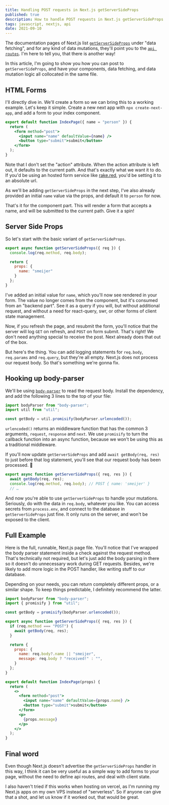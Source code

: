 ```yaml
---
title: Handling POST requests in Next.js getServerSideProps
published: true
description: How to handle POST requests in Next.js getServerSideProps
tags: javascript, nextjs, api
date: 2021-09-10
---
```


The documentation pages of Next.js list [`getServerSideProps`](https://nextjs.org/docs/basic-features/data-fetching#getserversideprops-server-side-rendering) under "data fetching", and for any kind of data mutations, they'll point you to the [`api routes`](https://nextjs.org/docs/api-routes/introduction). I'm here to tell you, that there is another way!

In this article, I'm going to show you how you can post to `getServerSideProps`, and have your components, data fetching, and data mutation logic all collocated in the same file. 

## HTML Forms

I'll directly dive in. We'll create a form so we can bring this to a working example. Let's keep it simple. Create a new next app with `npx create-next-app`, and add a form to your index component. 

```jsx
export default function IndexPage({ name = "person" }) {
  return (
    <form method="post">
      <input name="name" defaultValue={name} />
      <button type="submit">submit</button>
    </form>
  );
}
```

Note that I don't set the "action" attribute. When the action attribute is left out, it defaults to the current path. And that's exactly what we want it to do. If you'd be using an hosted form service like [rake.red](https://rake.red), you'd be setting it to an absolute url.

As we'll be adding `getServerSideProps` in the next step, I've also already provided an initial `name` value via the props, and default it to `person` for now. 

That's it for the component part. This will render a form that accepts a name, and will be submitted to the current path. Give it a spin!

## Server Side Props

So let's start with the basic variant of `getServerSideProps`.

```js
export async function getServerSideProps({ req }) {
  console.log(req.method, req.body);

  return {
    props: {
      name: "smeijer"
    }
  };
}
```

I've added an initial value for `name`, which you'll now see rendered in your form. The value no longer comes from the component, but it's consumed from an "backend part". See it as a query if you will, but without additional request, and without a need for react-query, swr, or other forms of client state management. 

Now, if you refresh the page, and resubmit the form, you'll notice that the server will log `GET` on refresh, and `POST` on form submit. That's right! We don't need anything special to receive the post. Next already does that out of the box.

But here's the thing. You can add logging statements for `req.body`, `req.params` and `req.query`, but they're all empty. Next.js does not process our request body. So that's something we're gonna fix.

## Hooking up body-parser

We'll be using [`body-parser`](https://www.npmjs.com/package/body-parser) to read the request body. Install the dependency, and add the following 3 lines to the top of your file:

```js
import bodyParser from "body-parser";
import util from "util";

const getBody = util.promisify(bodyParser.urlencoded());
```

`urlencoded()` returns an middleware function that has the common 3 arguments, `request`, `response` and `next`. We use `promisify` to turn the callback function into an async function, because we won't be using this as a traditional middleware.

If you'll now update `getServerSideProps` and add `await getBody(req, res)` to just before that log statement, you'll see that our request body has been processed. 🤯

```js
export async function getServerSideProps({ req, res }) {
  await getBody(req, res);
  console.log(req.method, req.body); // POST { name: 'smeijer' }
  // …
```

And now you're able to use `getServerSideProps` to handle your mutations. Seriously, do with the data in `req.body`, whatever you like. You can access secrets from `process.env`, and connect to the database in `getServerSideProps` just fine. It only runs on the server, and won't be exposed to the client.

## Full Example

Here is the full, runnable, Next.js page file. You'll notice that I've wrapped the body parser statement inside a check against the request method. That's technically not required, but let's just add the body parsing in there so it doesn't do unnecessary work during GET requests. Besides, we're likely to add more logic in the POST handler, like writing stuff to our database.

Depending on your needs, you can return completely different props, or a similar shape. To keep things predictable, I definitely recommend the latter.

```jsx
import bodyParser from "body-parser";
import { promisify } from "util";

const getBody = promisify(bodyParser.urlencoded());

export async function getServerSideProps({ req, res }) {
  if (req.method === "POST") {
    await getBody(req, res);
  }

  return {
    props: {
      name: req.body?.name || "smeijer",
      message: req.body ? "received!" : "",
    }
  };
}

export default function IndexPage(props) {
  return (
    <>
      <form method="post">
        <input name="name" defaultValue={props.name} />
        <button type="submit">submit</button>
      </form>
      <p>
        {props.message}
      </p>
    </>
  );
}
```

## Final word

Even though Next.js doesn't advertise the `getServerSideProps` handler in this way, I think it can be very useful as a simple way to add forms to your page, without the need to define api routes, and deal with client state.

I also haven't tried if this works when hosting on vercel, as I'm running my Next.js apps on my own VPS instead of "serverless". So if anyone can give that a shot, and let us know if it worked out, that would be great.

